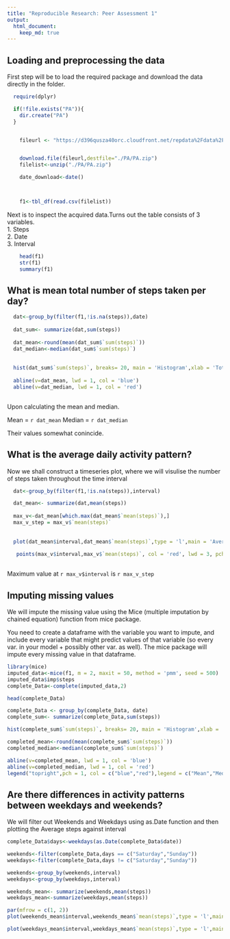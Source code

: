 ```yaml
---
title: "Reproducible Research: Peer Assessment 1"
output: 
  html_document:
    keep_md: true
---
```



## Loading and preprocessing the data
First step will be to load the required package and download the data directly in the folder.

```r

  require(dplyr)

  if(!file.exists("PA")){
    dir.create("PA")
  }


    fileurl <- "https://d396qusza40orc.cloudfront.net/repdata%2Fdata%2Factivity.zip"


    download.file(fileurl,destfile="./PA/PA.zip")
    filelist<-unzip("./PA/PA.zip")

    date_download<-date()



    f1<-tbl_df(read.csv(filelist))

```

Next is to inspect the acquired data.Turns out the table consists of 3 variables.  
1. Steps  
2. Date  
3. Interval

```r
    
    head(f1)
    str(f1)
    summary(f1)

```



## What is mean total number of steps taken per day?


```r
  dat<-group_by(filter(f1,!is.na(steps)),date)
    
  dat_sum<- summarize(dat,sum(steps))
  
  dat_mean<-round(mean(dat_sum$`sum(steps)`))
  dat_median<-median(dat_sum$`sum(steps)`)
  
  
  hist(dat_sum$`sum(steps)`, breaks= 20, main = 'Histogram',xlab = 'Total Number of Steps')
  
  abline(v=dat_mean, lwd = 1, col = 'blue')
  abline(v=dat_median, lwd = 1, col = 'red')
  
```

Upon calculating the mean and median.

Mean = `r dat_mean`
Median = `r dat_median`

Their values somewhat conincide.
  
  

## What is the average daily activity pattern?


Now we shall construct a timeseries plot, where we will visulise the number of steps taken throughout the time interval


```r
  dat<-group_by(filter(f1,!is.na(steps)),interval)

  dat_mean<- summarize(dat,mean(steps))
  
  max_v<-dat_mean[which.max(dat_mean$`mean(steps)`),]
  max_v_step = max_v$`mean(steps)`
  
  
  plot(dat_mean$interval,dat_mean$`mean(steps)`,type = 'l',main = 'Average Steps by Time Interval',xlab     ='5 Minute Time Interval',ylab = 'Average Number of Steps')
  
   points(max_v$interval,max_v$`mean(steps)`, col = 'red', lwd = 3, pch = 19)
        
```

Maximum value at `r max_v$interval` is `r max_v_step`

## Imputing missing values
We will impute the missing value using the Mice (multiple imputation by chained equation) function from mice package.

You need to create a dataframe with the variable you want to impute, and include every variable that might predict values of that variable (so every var. in your model + possibly other var. as well). The mice package will impute every missing value in that dataframe.

```r
library(mice)
imputed_data<-mice(f1, m = 2, maxit = 50, method = 'pmm', seed = 500)
imputed_data$imp$steps
complete_Data<-complete(imputed_data,2)


```

```r
head(complete_Data)

complete_Data <- group_by(complete_Data, date)
complete_sum<- summarize(complete_Data,sum(steps))

hist(complete_sum$`sum(steps)`, breaks= 20, main = 'Histogram',xlab = 'Total Number of Steps')

completed_mean<-round(mean(complete_sum$`sum(steps)`))
completed_median<-median(complete_sum$`sum(steps)`)

abline(v=completed_mean, lwd = 1, col = 'blue')
abline(v=completed_median, lwd = 1, col = 'red')
legend("topright",pch = 1, col = c("blue","red"),legend = c("Mean","Median"))

```

## Are there differences in activity patterns between weekdays and weekends?
We will filter out Weekends and Weekdays using as.Date function and then plotting the Average steps against interval


```r

complete_Data$days<-weekdays(as.Date(complete_Data$date))

weekends<-filter(complete_Data,days == c("Saturday","Sunday"))
weekdays<-filter(complete_Data,days != c("Saturday","Sunday"))

weekends<-group_by(weekends,interval)
weekdays<-group_by(weekdays,interval)

weekends_mean<- summarize(weekends,mean(steps))
weekdays_mean<-summarize(weekdays,mean(steps))

par(mfrow = c(1, 2))
plot(weekends_mean$interval,weekends_mean$`mean(steps)`,type = 'l',main = 'Average Steps by Time Interval in Weekend',xlab ='5 Minute Time Interval',ylab = 'Average Number of Steps')

plot(weekdays_mean$interval,weekdays_mean$`mean(steps)`,type = 'l',main = 'Average Steps by Time Interval in Weekday',xlab ='5 Minute Time Interval',ylab = 'Average Number of Steps')

```

